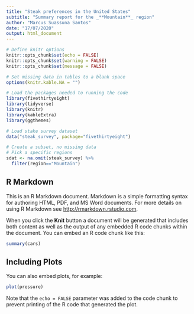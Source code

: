 ```yaml
---
title: "Steak preferences in the United States"
subtitle: "Summary report for the _**Mountain**_ region"
author: "Marcus Suassuna Santos"
date: "17/07/2020"
output: html_document
---
```


```r
# Define knitr options
knitr::opts_chunk$set(echo = FALSE)
knitr::opts_chunk$set(warning = FALSE)
knitr::opts_chunk$set(message = FALSE)

# Set missing data in tables to a blank space
options(knitr.kable.NA = "")

# Load the packages needed to running the code
library(fivethirtyeight)
library(tidyverse)
library(knitr)
library(kableExtra)
library(ggthemes)

# Load stake survey dataset
data("steak_survey", package="fivethirtyeight")

# Create a subset, no missing data
# Pick a specific regions
sdat <- na.omit(steak_survey) %>%
  filter(region=="Mountain")
```

## R Markdown

This is an R Markdown document. Markdown is a simple formatting syntax for authoring HTML, PDF, and MS Word documents. For more details on using R Markdown see <http://rmarkdown.rstudio.com>.

When you click the **Knit** button a document will be generated that includes both content as well as the output of any embedded R code chunks within the document. You can embed an R code chunk like this:

```r
summary(cars)
```

## Including Plots

You can also embed plots, for example:

```r
plot(pressure)
```

Note that the `echo = FALSE` parameter was added to the code chunk to prevent printing of the R code that generated the plot.
